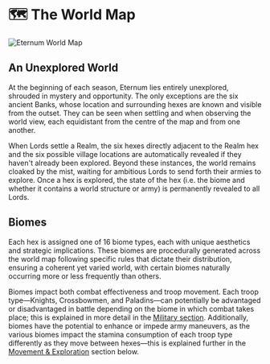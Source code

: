 # 🗺️ The World Map

<img src="/images/covers/05.png" alt="Eternum World Map" className="w-full rounded-lg my-6" />

## An Unexplored World

At the beginning of each season, Eternum lies entirely unexplored, shrouded in mystery and opportunity. The only
exceptions are the six ancient Banks, whose location and surrounding hexes are known and visible from the outset. They
can be seen when settling and when observing the world view, each equidistant from the centre of the map and from one
another.

When Lords settle a Realm, the six hexes directly adjacent to the Realm hex and the six possible village locations are
automatically revealed if they haven't already been explored. Beyond these instances, the world remains cloaked by the
mist, waiting for ambitious Lords to send forth their armies to explore. Once a hex is explored, the state of the hex
(i.e. the biome and whether it contains a world structure or army) is permanently revealed to all Lords.

## Biomes

Each hex is assigned one of 16 biome types, each with unique aesthetics and strategic implications. These biomes are
procedurally generated across the world map following specific rules that dictate their distribution, ensuring a
coherent yet varied world, with certain biomes naturally occurring more or less frequently than others.

Biomes impact both combat effectiveness and troop movement. Each troop type—Knights, Crossbowmen, and Paladins—can
potentially be advantaged or disadvantaged in battle depending on the biome in which combat takes place; this is
explained in more detail in the [Military section](/mechanics/military/stamina-and-biomes). Additionally, biomes have
the potential to enhance or impede army maneuvers, as the various biomes impact the stamina consumption of each troop
type differently as they move between hexes—this is explained further in the
[Movement & Exploration](/eternum/worldmap-movement/movement) section below.
